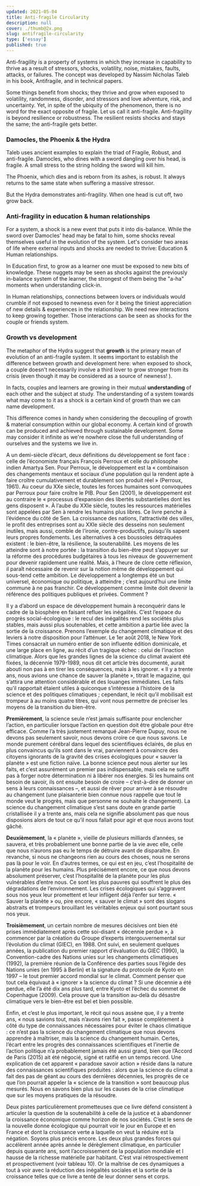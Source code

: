 ```yaml
---
updated: 2021-05-04
title: Anti-fragile Circularity
description: null
cover: ./thumb@2x.png
slug: antifragile-circularity
type: ['essay']
published: true
---
```


<SimpleCard width="700px">

<p  style={{ textAlign: 'center' }}> Anti-fragility is a property of systems in which they increase in capability to thrive as a result of stressors, shocks, volatility, noise, mistakes, faults, attacks, or failures. The concept was developed by Nassim Nicholas Taleb in his book, Antifragile, and in technical papers.</p>

</SimpleCard>

Some things benefit from shocks; they thrive and grow when exposed to volatility, randomness, disorder, and stressors and love adventure, risk, and uncertainty. Yet, in spite of the ubiquity of the phenomenon, there is no word for the exact opposite of fragile. Let us call it anti-fragile. Anti-fragility is beyond resilience or robustness. The resilient resists shocks and stays the same; the anti-fragile gets better.

### Damocles, the Phoenix & the Hydra

Taleb uses ancient examples to explain the triad of Fragile, Robust, and anti-fragile. Damocles, who dines with a sword dangling over his head, is fragile. A small stress to the string holding the sword will kill him.

The Phoenix, which dies and is reborn from its ashes, is robust. It always returns to the same state when suffering a massive stressor.

But the Hydra demonstrates anti-fragility. When one head is cut off, two grow back.

<FullWidthImage width="980px"  alt="The Hydra, Damocles & the Phoenix" src="https://res.cloudinary.com/thisisatriumph/image/upload/v1633980926/Damocles_stlutz.png" alt="Damocles, the Phoenix & the Hydra"/>

### Anti-fragility in education & human relationships

For a system, a shock is a new event that puts it into dis-balance. While the sword over Damocles' head may be fatal to him, some shocks reveal themselves useful in the evolution of the system. Let's consider two areas of life where external inputs and shocks are needed to thrive: Education & Human relationships. 

In Education first, to grow as a learner one must be exposed to new bits of knowledge. These nuggets may be seen as shocks against the previously in-balance system of the learner, the strongest of them being the "a-ha" moments when understanding click-in. 

<FullWidthImage width="700px"  alt="Eureka, he said." src="https://res.cloudinary.com/thisisatriumph/image/upload/v1629470921/Eureka__Archimede_wrne4c.jpg" />

In Human relationships, connections between lovers or individuals would crumble if not exposed to newness even for it being the tiniest appreciation of new details & experiences in the relationship. We need new interactions to keep growing together. Those interactions can be seen as shocks for the couple or friends system. 

### Growth vs development 
The metaphor of the Hydra suggest that **growth** is the primary mean of evolution of an anti-fragile system. It seems important to establish the difference between growth and development here: when exposed to shock, a couple doesn't necessarily involve a third lover to grow stronger from its crisis (even though it may be considered as a source of newness! ). 

In facts, couples and learners are growing in their mutual **understanding** of each other and the subject at study. The understanding of a system towards what may come to it as a shock is a certain kind of growth than we can name development. 

This difference comes in handy when considering the decoupling of growth & material consumption within our global economy. A certain kind of growth can be produced and achieved through sustainable development. Some may consider it infinite as we're nowhere close the full understanding of ourselves and the systems we live in. 

A un demi-siècle d’écart, deux définitions du développement se font face : celle de l’économiste français François Perroux et celle du philosophe indien Amartya Sen. Pour Perroux, le développement est la « combinaison des changements mentaux et sociaux d’une population qui la rendent apte à faire croître cumulativement et durablement son produit réel » (Perroux, 1961). Au coeur du XXe siècle, toutes les forces humaines sont convoquées par Perroux pour faire croître le PIB. Pour Sen (2001), le développement est au contraire le « processus d’expansion des libertés substantielles dont les gens disposent ». À l’aube du XXIe siècle, toutes les ressources matérielles sont appelées par Sen à rendre les humains plus libres. Ce livre penche à l’évidence du côté de Sen. La croissance des nations, l’attractivité des villes, le profit des entreprises sont au XXIe siècle des desseins non seulement inutiles, mais aussi, comble de l’ironie, contre-productifs, puisqu’ils sapent leurs propres fondements. Les alternatives à ces boussoles détraquées existent : le bien-être, la résilience, la soutenabilité. Les moyens de les atteindre sont à notre portée : la transition du bien-être peut s’appuyer sur la réforme des procédures budgétaires à tous les niveaux de gouvernement pour devenir rapidement une réalité. Mais, à l’heure de clore cette réflexion, il paraît nécessaire de revenir sur la notion même de développement qui sous-tend cette ambition.
Le développement a longtemps été un but universel, économique ou politique, à atteindre ; c’est aujourd’hui une limite commune à ne pas franchir. Ce développement comme limite doit devenir la référence des politiques publiques et privées. Comment ?

Il y a d’abord un espace de développement humain à reconquérir dans le cadre de la biosphère en faisant refluer les inégalités. C’est l’espace du progrès social-écologique : le recul des inégalités rend les sociétés plus stables, mais aussi plus soutenables, et cette ambition a partie liée avec la sortie de la croissance. Prenons l’exemple du changement climatique et des leviers à notre disposition pour l’atténuer. Le 1er août 2018, le New York Times consacrait un numéro entier de son influente édition dominicale, et une large place en ligne, au récit d’un tragique échec : celui de l’inaction climatique. Alors que les grandes lignes de la science du climat avaient été fixées, la décennie 1979-1989, nous dit cet article très documenté, aurait abouti non pas à en tirer les conséquences, mais à les ignorer. « Il y a trente ans, nous avions une chance de sauver la planète », titrait le magazine, qui s’attira une attention considérable et des louanges immédiates. Les faits qu’il rapportait étaient utiles à quiconque s’intéresse à l’histoire de la science et des politiques climatiques ; cependant, le récit qu’il mobilisait est trompeur à au moins quatre titres, qui vont nous permettre de préciser les moyens de la transition du bien-être.

**Premièrement**, la science seule n’est jamais suffisante pour enclencher l’action, en particulier lorsque l’action en question doit être globale pour être efficace. Comme l’a très justement remarqué Jean-Pierre Dupuy, nous ne devons pas seulement savoir, nous devons croire ce que nous savons. Le monde purement cérébral dans lequel des scientifiques éclairés, de plus en plus convaincus qu’ils sont dans le vrai, parviennent à convaincre des citoyens ignorants de la gravité des crises écologiques pour « sauver la planète » est une fiction naïve. La bonne science peut nous alerter sur les faits, et c’est assurément un premier pas indispensable, mais cela ne suffit pas à forger notre détermination ni à libérer nos énergies. Si les humains ont besoin de savoir, ils ont ensuite besoin de croire – c’est-à-dire de donner un sens à leurs connaissances –, et aussi de rêver pour arriver à se résoudre au changement (une plaisanterie bien connue nous rappelle que tout le monde veut le progrès, mais que personne ne souhaite le changement). La science du changement climatique s’est sans doute en grande partie cristallisée il y a trente ans, mais cela ne signifie absolument pas que nous disposions alors de tout ce qu’il nous fallait pour agir et que nous avons tout gâché. 

**Deuxièmement**, la « planète », vieille de plusieurs milliards d’années, se sauvera, et très probablement une bonne partie de la vie avec elle, celle que nous n’aurons pas eu le temps de détruire avant de disparaître. En revanche, si nous ne changeons rien au cours des choses, nous ne serons pas là pour le voir. En d’autres termes, ce qui est en jeu, c’est l’hospitalité de la planète pour les humains. Plus précisément encore, ce que nous devons absolument préserver, c’est l’hospitalité de la planète pour les plus vulnérables d’entre nous. Ce sont les plus pauvres qui souffrent le plus des dégradations de l’environnement. Les crises écologiques qui s’aggravent sous nos yeux leur promettent et leur infligent déjà l’enfer sur terre. « Sauver la planète » ou, pire encore, « sauver le climat » sont des slogans abstraits et trompeurs brouillant les véritables enjeux qui sont pourtant sous nos yeux. 

**Troisièmement**, un certain nombre de mesures décisives ont bien été prises immédiatement après cette soi-disant « décennie perdue », à commencer par la création du Groupe d’experts intergouvernemental sur l’évolution du climat (GIEC), en 1988. Ont suivi, en seulement quelques années, la publication du premier rapport d’évaluation du GIEC (1990), la Convention-cadre des Nations unies sur les changements climatiques (1992), la première réunion de la Conférence des parties sous l’égide des Nations unies (en 1995 à Berlin) et la signature du protocole de Kyoto en 1997 – le tout premier accord mondial sur le climat. Comment penser que tout cela équivaut à « ignorer » la science du climat ? Si une décennie a été perdue, elle l’a été dix ans plus tard, entre Kyoto et l’échec du sommet de Copenhague (2009). Cela prouve que la transition au-delà du désastre climatique vers le bien-être est bel et bien possible. 

Enfin, et c’est le plus important, le récit qui nous assène que, il y a trente ans, « nous savions tout, mais n’avons rien fait », passe complètement à côté du type de connaissances nécessaires pour éviter le chaos climatique : ce n’est pas la science du changement climatique que nous devons apprendre à maîtriser, mais la science du changement humain. Certes, l’écart entre les progrès des connaissances scientifiques et l’inertie de l’action politique n’a probablement jamais été aussi grand, bien que l’Accord de Paris (2015) ait été négocié, signé et ratifié en un temps record. Une explication de cet apparent « paradoxe savoir action » réside dans la nature des connaissances scientifiques produites : alors que la science du climat a fait des pas de géant au cours des dernières décennies, les progrès de ce que l’on pourrait appeler la « science de la transition » sont beaucoup plus mesurés. Nous en savons bien plus sur les causes de la crise climatique que sur les moyens pratiques de la résoudre.

Deux pistes particulièrement prometteuses que ce livre défend consistent à articuler la question de la soutenabilité à celle de la justice et à abandonner la croissance économique comme horizon de nos sociétés. C’est le sens de la nouvelle donne écologique qui pourrait voir le jour en Europe et en France et dont la croissance verte a laquelle on veut la réduire est la négation. Soyons plus précis encore. Les deux plus grandes forces qui accélèrent année après année le dérèglement climatique, en particulier depuis quarante ans, sont l’accroissement de la population mondiale et l hausse de la richesse matérielle par habitant. C’est vrai rétrospectivement et prospectivement (voir tableau 10). Or la maîtrise de ces dynamiques a tout à voir avec la réduction des inégalités sociales et la sortie de la croissance telles que ce livre a tenté de leur donner sens et corps.

<ComingSoon />